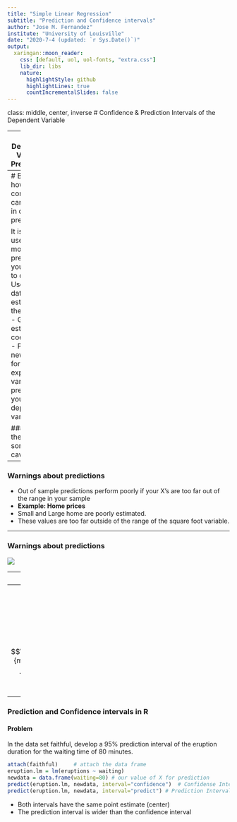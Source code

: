 ```yaml
---
title: "Simple Linear Regression"
subtitle: "Prediction and Confidence intervals"
author: "Jose M. Fernandez"
institute: "University of Louisville"
date: "2020-7-4 (updated: `r Sys.Date()`)"
output:
  xaringan::moon_reader:
    css: [default, uol, uol-fonts, "extra.css"]
    lib_dir: libs
    nature:
      highlightStyle: github
      highlightLines: true
      countIncrementalSlides: false
---
```


class: middle, center, inverse
# Confidence & Prediction Intervals of the Dependent Variable

---
# Dependent Variable Predictions

- One reason to run a linear regression is to learn the relationship between X and Y so that you can use X to __predict__ Y.
- There are multiple examples of this practice in business applications
  - Accuaries use data about your demongraphics to predict your death and the likelihood of an accident.
  - Stock Brokers use news stories to predict changes in stock prices
  - Wine experts use rainfall to predict wine quality before maturity.
  
---
# But how how confident can we be in our prediction

It is easy to use your model to predict. All you need to do is
- Use current data to estimate the model.
- Get the estimate coefficients
- Plug in new values for your explanatory variables to predict your dependent variable.

#### But there are some caveats

---

### Warnings about predictions

- Out of sample predictions perform poorly if your X's are too far out of the range in your sample
- __Example: Home prices__ 
 - Small and Large home are poorly estimated.
 - These values are too far outside of the range of the square foot variable.

---

### Warnings about predictions
![](
http://berkeley-homes.com/graphics/market_research/2012/2012/2012-mls-berkeley-single-family-home-sales-research-graph-sales-price-vs-square-foot-home.jpg)

---
## Confidence interval of a prediction

We know confidence intervals for a mean or for our point estimates $(\beta)$. 

- What if we want a confidence interval for our prediction?

Remember that Y is a function of X and some stuff we do not know (the error term).
 - X has a variance
 - The error term has a variance
 - Our point estimate has a variance
 - how do we combine all of this uncertainty?

---
## Prediction Interval formula

We know that the predicted value of the dependent variable is $$\hat{y}=\hat{\beta_0}+\hat{\beta_1}x^*$$
where $x^*$ is the value of x we want to use to predict y.

The confidence interval fromula is then, $$\hat{\beta_0}+\hat{\beta_1}x^*+t_{\alpha/2}*s_e*\sqrt{\frac{1}{m}+\frac{1}{n}+\frac{(x^*-\bar{x})^2}{\sum(x_i-\bar{x})^2}}$$
- For a prediciton interval, we assume $m = 1$
- For a confidence interval, we assume $m \rightarrow \infty$
- Confidence intervals are smaller than prediction intervals

---
### Prediction and Confidence intervals in R

#### Problem
In the data set faithful, develop a 95% prediction interval of the eruption duration for the waiting time of 80 minutes.

```r
attach(faithful)     # attach the data frame 
eruption.lm = lm(eruptions ~ waiting)
newdata = data.frame(waiting=80) # our value of X for prediction
predict(eruption.lm, newdata, interval="confidence")  # Confidense Interval
predict(eruption.lm, newdata, interval="predict") # Prediction Interval
```
- Both intervals have the same point estimate (center)
- The prediction interval is wider than the confidence interval
